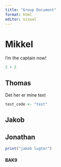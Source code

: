 ```yaml
---
title: "Group Document"
format: html
editor: visual
---
```


# Mikkel

I'm the captain now!

```r
2 + 2
```


## Thomas

Det her er mine text

```r
test_code <- "test"
```

## Jakob

## Jonathan

```r
print("jakob lugter")
```

#### BAK9
